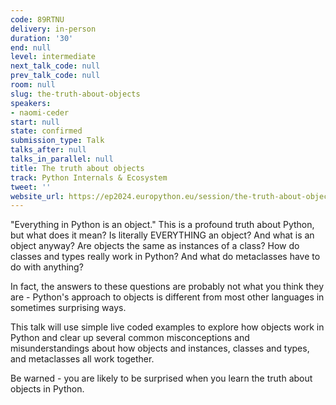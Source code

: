 ```yaml
---
code: 89RTNU
delivery: in-person
duration: '30'
end: null
level: intermediate
next_talk_code: null
prev_talk_code: null
room: null
slug: the-truth-about-objects
speakers:
- naomi-ceder
start: null
state: confirmed
submission_type: Talk
talks_after: null
talks_in_parallel: null
title: The truth about objects
track: Python Internals & Ecosystem
tweet: ''
website_url: https://ep2024.europython.eu/session/the-truth-about-objects
---
```


"Everything in Python is an object." This is a profound truth about Python, but what does it mean? Is literally EVERYTHING an object? And what is an object anyway? Are objects the same as instances of a class? How do classes and types really work in Python? And what do metaclasses have to do with anything?

In fact, the answers to these questions are probably not what you think they are - Python's approach to objects is different from most other languages in sometimes surprising ways.

This talk will use simple live coded examples to explore how objects work in Python and clear up several common misconceptions and misunderstandings about how objects and instances, classes and types, and metaclasses all work together.

Be warned - you are likely to be surprised when you learn the truth about objects in Python.
